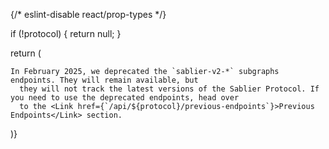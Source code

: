 {/* eslint-disable react/prop-types */}

  if (!protocol) {
    return null;
  }

return (

  <Admonition type="warning">

    In February 2025, we deprecated the `sablier-v2-*` subgraphs endpoints. They will remain available, but
      they will not track the latest versions of the Sablier Protocol. If you need to use the deprecated endpoints, head over
      to the <Link href={`/api/${protocol}/previous-endpoints`}>Previous Endpoints</Link> section.

  </Admonition>

)}
